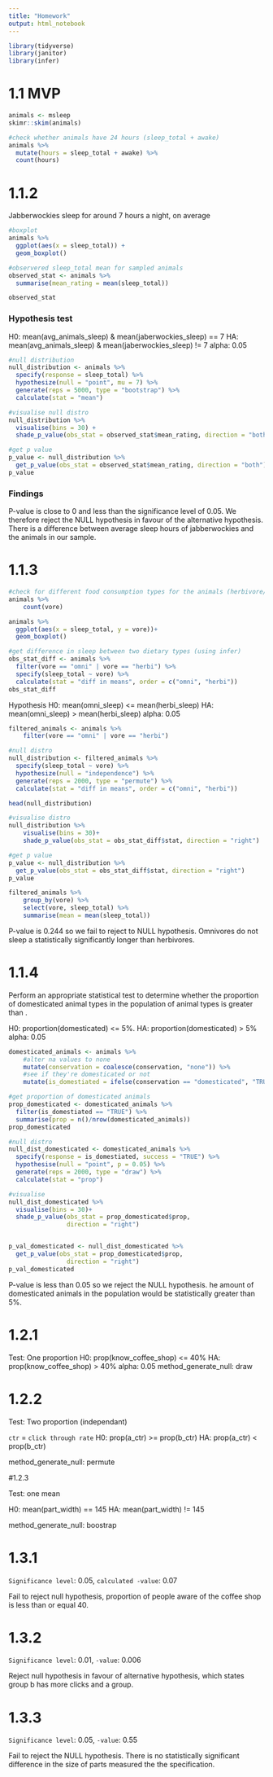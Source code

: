 ```yaml
---
title: "Homework"
output: html_notebook
---
```


```r
library(tidyverse)
library(janitor)
library(infer)
```

# 1.1 MVP
```r
animals <- msleep
skimr::skim(animals)
```

```r
#check whether animals have 24 hours (sleep_total + awake)
animals %>% 
  mutate(hours = sleep_total + awake) %>% 
  count(hours)
```


# 1.1.2
Jabberwockies sleep for around 7 hours a night, on average

```r
#boxplot
animals %>%
  ggplot(aes(x = sleep_total)) +
  geom_boxplot()

#observered sleep_total mean for sampled animals
observed_stat <- animals %>%
  summarise(mean_rating = mean(sleep_total))

observed_stat
```
### Hypothesis test
H0: mean(avg_animals_sleep) & mean(jaberwockies_sleep) == 7
HA: mean(avg_animals_sleep) & mean(jaberwockies_sleep) != 7
alpha: 0.05

```r
#null distribution
null_distribution <- animals %>%
  specify(response = sleep_total) %>%
  hypothesize(null = "point", mu = 7) %>%
  generate(reps = 5000, type = "bootstrap") %>%
  calculate(stat = "mean")

#visualise null distro
null_distribution %>%
  visualise(bins = 30) +
  shade_p_value(obs_stat = observed_stat$mean_rating, direction = "both")

#get p value
p_value <- null_distribution %>%
  get_p_value(obs_stat = observed_stat$mean_rating, direction = "both")
p_value
```
### Findings
P-value is close to 0 and less than the significance level of 0.05. 
We therefore reject the NULL hypothesis in favour of the alternative hypothesis. 
There is a difference between average sleep hours of jabberwockies and the animals 
in our sample.


# 1.1.3
```r
#check for different food consumption types for the animals (herbivore/carnivore)
animals %>% 
    count(vore)
```
```r
animals %>% 
  ggplot(aes(x = sleep_total, y = vore))+
  geom_boxplot()

#get difference in sleep between two dietary types (using infer)
obs_stat_diff <- animals %>% 
  filter(vore == "omni" | vore == "herbi") %>% 
  specify(sleep_total ~ vore) %>% 
  calculate(stat = "diff in means", order = c("omni", "herbi"))
obs_stat_diff
```

Hypothesis
H0: mean(omni_sleep) <= mean(herbi_sleep)
HA: mean(omni_sleep) > mean(herbi_sleep)
alpha: 0.05
```r
filtered_animals <- animals %>% 
    filter(vore == "omni" | vore == "herbi")

#null distro
null_distribution <- filtered_animals %>% 
  specify(sleep_total ~ vore) %>% 
  hypothesize(null = "independence") %>% 
  generate(reps = 2000, type = "permute") %>% 
  calculate(stat = "diff in means", order = c("omni", "herbi"))

head(null_distribution)

#visualise distro
null_distribution %>% 
    visualise(bins = 30)+
    shade_p_value(obs_stat = obs_stat_diff$stat, direction = "right")

#get p value
p_value <- null_distribution %>%
  get_p_value(obs_stat = obs_stat_diff$stat, direction = "right")
p_value
```
```r
filtered_animals %>% 
    group_by(vore) %>% 
    select(vore, sleep_total) %>% 
    summarise(mean = mean(sleep_total))
```

P-value is 0.244 so we fail to reject to NULL hypothesis. Omnivores do not sleep 
a statistically significantly longer than herbivores.

# 1.1.4

Perform an appropriate statistical test to determine whether the proportion of domesticated animal types in the population of animal types is greater than .

H0: proportion(domesticated) <= 5%.
HA: proportion(domesticated) > 5%
alpha: 0.05

```r
domesticated_animals <- animals %>% 
    #alter na values to none
    mutate(conservation = coalesce(conservation, "none")) %>%
    #see if they're domesticated or not
    mutate(is_domestiated = ifelse(conservation == "domesticated", "TRUE", "FALSE"))

#get proportion of domesticated animals
prop_domesticated <- domesticated_animals %>% 
  filter(is_domestiated == "TRUE") %>% 
  summarise(prop = n()/nrow(domesticated_animals))
prop_domesticated
```
```r
#null distro
null_dist_domesticated <- domesticated_animals %>% 
  specify(response = is_domestiated, success = "TRUE") %>%
  hypothesise(null = "point", p = 0.05) %>% 
  generate(reps = 2000, type = "draw") %>% 
  calculate(stat = "prop")

#visualise
null_dist_domesticated %>% 
  visualise(bins = 30)+
  shade_p_value(obs_stat = prop_domesticated$prop,
                direction = "right")


p_val_domesticated <- null_dist_domesticated %>% 
  get_p_value(obs_stat = prop_domesticated$prop,
                direction = "right")
p_val_domesticated
```
P-value is less than 0.05 so we reject the NULL hypothesis. he amount of
domesticated animals in the population would be statistically greater than 5%.

# 1.2.1

Test: One proportion
H0: prop(know_coffee_shop) <= 40%
HA: prop(know_coffee_shop) > 40%
alpha: 0.05
method_generate_null: draw

# 1.2.2

Test: Two proportion (independant)

`ctr` = `click through rate`
H0: prop(a_ctr) >= prop(b_ctr)
HA: prop(a_ctr) < prop(b_ctr)

method_generate_null: permute

#1.2.3

Test: one mean

H0: mean(part_width) == 145
HA: mean(part_width) != 145

method_generate_null: boostrap


# 1.3.1
`Significance level`: 0.05, `calculated -value`: 0.07

Fail to reject null hypothesis, proportion of people aware of the coffee shop is
less than or equal 40.

# 1.3.2
`Significance level`: 0.01, `-value`: 0.006

Reject null hypothesis in favour of alternative hypothesis, which states group  b 
has more clicks and a group.

# 1.3.3
`Significance level`: 0.05, `-value`: 0.55

Fail to reject the NULL hypothesis. There is no statistically significant difference 
in the size of parts measured the the specification.
